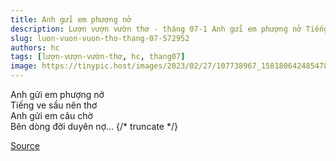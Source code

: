 ```yaml
---
title: Anh gửi em phượng nở 
description: Lượn vượn vườn thơ - tháng 07-1 Anh gửi em phượng nở Tiếng ve sầu nên thơ
slug: luon-vuon-vuon-tho-thang-07-572952
authors: hc
tags: [lượn-vượn-vườn-thơ, hc, thang07]
image: https://tinypic.host/images/2023/02/27/107738967_158180642485478_2194929699130570889_n.th.jpg
---
```


Anh gửi em phượng nở \
Tiếng ve sầu nên thơ\
Anh gửi em câu chờ \
Bên dòng đời duyên nợ...
{/* truncate */}


[Source](https://www.facebook.com/ape.poem/posts/pfbid02EKmA7LppvsNUgsar4jpT7udq2pC536QxiNaNuwqgguuEgjp7Coaj1WNHgWVMgkCGl)
